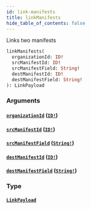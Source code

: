 ```yaml
---
id: link-manifests
title: linkManifests
hide_table_of_contents: false
---
```



Links two manifests

```graphql
linkManifests(
  organizationId: ID!
  srcManifestId: ID!
  srcManifestField: String!
  destManifestId: ID!
  destManifestField: String!
): LinkPayload
```


### Arguments

#### [`organizationId`](#) ([`ID!`](/swapi/scalars/id))




#### [`srcManifestId`](#) ([`ID!`](/swapi/scalars/id))




#### [`srcManifestField`](#) ([`String!`](/swapi/scalars/string))




#### [`destManifestId`](#) ([`ID!`](/swapi/scalars/id))




#### [`destManifestField`](#) ([`String!`](/swapi/scalars/string))




### Type

#### [`LinkPayload`](/swapi/objects/link-payload)
